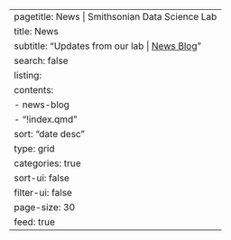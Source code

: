 ---
pagetitle: News | Smithsonian Data Science Lab
title: News
subtitle: "Updates from our lab | [News Blog](news-blog/index.qmd)"
search: false
listing:
  contents: 
  - news-blog
  - "!index.qmd"
  sort: "date desc"
  type: grid
  categories: true
  sort-ui: false
  filter-ui: false
  page-size: 30
  feed: true
---